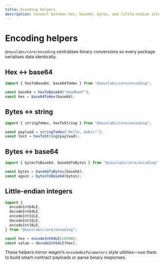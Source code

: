 ```yaml
---
title: Encoding helpers
description: Convert between hex, base64, bytes, and little-endian integers with @nouslabs/core.
---
```


# Encoding helpers

`@nouslabs/core/encoding` centralises binary conversions so every package serialises data identically.

## Hex ↔ base64

```ts
import { hexToBase64, base64ToHex } from "@nouslabs/core/encoding";

const base64 = hexToBase64("deadbeef");
const hex = base64ToHex(base64);
```

## Bytes ↔ string

```ts
import { stringToHex, hexToString } from "@nouslabs/core/encoding";

const payload = stringToHex("Hello, Qubic!");
const text = hexToString(payload);
```

## Bytes ↔ base64

```ts
import { bytesToBase64, base64ToBytes } from "@nouslabs/core/encoding";

const bytes = base64ToBytes(base64);
const again = bytesToBase64(bytes);
```

## Little-endian integers

```ts
import {
  encodeInt64LE,
  decodeInt64LE,
  encodeInt32LE,
  decodeInt32LE,
  encodeInt16LE,
} from "@nouslabs/core/encoding";

const hex = encodeInt64LE(1000n);
const value = decodeInt64LE(hex);
```

These helpers mirror wagmi’s `encodeAbiParameters` style utilities—use them to build smart-contract payloads or parse binary responses.
